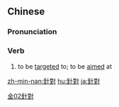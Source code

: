 {{also|针对}}
==Chinese==
{{zh-forms|s=针对}}

===Pronunciation===
{{zh-pron
|m=zhēnduì
|c=zam1 deoi3
|h=pfs=chṳ̂m-tui
|mn=xm,zz,tw:chiam-tùi/qz:cham-tùi
|cat=v
}}

===Verb===
{{zh-verb}}

# to be [[target|targeted]] to; to be [[aim|aimed]] at

[[Category:Elementary Mandarin|金02針對]]

[[zh-min-nan:針對]]
[[hu:針對]]
[[ja:針對]]